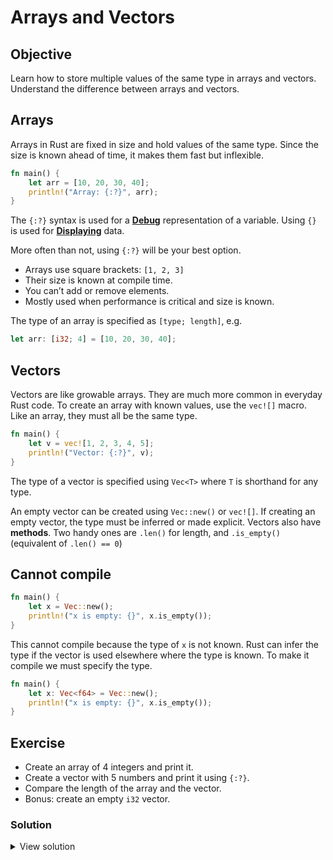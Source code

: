 # Arrays and Vectors

::: callout-tip

## Objective

Learn how to store multiple values of the same type in arrays and vectors. Understand the difference between arrays and vectors.
:::


## Arrays

Arrays in Rust are fixed in size and hold values of the same type. Since the size is known ahead of time, it makes them fast but inflexible.

```rust
fn main() {
    let arr = [10, 20, 30, 40];
    println!("Array: {:?}", arr);
}
```

::: callout-note
The `{:?}` syntax is used for a [**Debug**](https://doc.rust-lang.org/std/fmt/trait.Debug.html) representation of a variable. Using `{}` is used for [**Displaying**](https://doc.rust-lang.org/std/fmt/trait.Display.html) data.

More often than not, using `{:?}` will be your best option.
:::

* Arrays use square brackets: `[1, 2, 3]`
* Their size is known at compile time.
* You can't add or remove elements.
* Mostly used when performance is critical and size is known.

The type of an array is specified as `[type; length]`, e.g.

```rust
let arr: [i32; 4] = [10, 20, 30, 40];
```


## Vectors

Vectors are like growable arrays. They are much more common in everyday Rust code. To create an array with known values, use the `vec![]` macro. Like an array, they must all be the same type.

```rust
fn main() {
    let v = vec![1, 2, 3, 4, 5];
    println!("Vector: {:?}", v);
}
```

The type of a vector is specified using `Vec<T>` where `T` is shorthand for any type.

An empty vector can be created using `Vec::new()` or `vec![]`. If creating an empty vector, the type must be inferred or made explicit. Vectors also have **methods**. Two handy ones are `.len()` for length, and `.is_empty()` (equivalent of `.len() == 0`)



::: callout-important
## Cannot compile
```rust
fn main() {
    let x = Vec::new();
    println!("x is empty: {}", x.is_empty());
}
```
:::

This cannot compile because the type of `x` is not known. Rust can infer the type if the vector is used elsewhere where the type is known. To make it compile we must specify the type.

```rust
fn main() {
    let x: Vec<f64> = Vec::new();
    println!("x is empty: {}", x.is_empty());
}
````


## Exercise

- Create an array of 4 integers and print it.
- Create a vector with 5 numbers and print it using `{:?}`.
- Compare the length of the array and the vector.
- Bonus: create an empty `i32` vector.

### Solution

<details>
<summary>View solution</summary>

```rust
fn main() {
    let arr = [1, 2, 3, 4];
    println!("Array: {:?}", arr);

    let v = vec![10, 20, 30, 40, 50];
    println!("Vector: {:?}", v);
    
    // Bonus:
    let v = vec![42_i32; 0];
}
```

</details>
